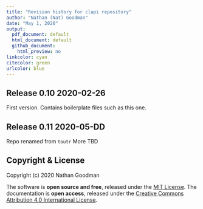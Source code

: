 ```yaml
---
title: "Revision history for clapi repository"
author: "Nathan (Nat) Goodman"
date: "May 1, 2020"
output:
  pdf_document: default
  html_document: default
  github_document:
    html_preview: no
linkcolor: cyan
citecolor: green
urlcolor: blue
---
```

<!-- NEWS.md is generated from NEWS.Rmd. Please edit that file -->

## Release 0.10 2020-02-26

First version. Contains boilerplate files such as this one.

## Release 0.11 2020-05-DD

Repo renamed from `toutr`
More TBD


## Copyright & License

Copyright (c) 2020 Nathan Goodman

The software is **open source and free**, released under the [MIT License](https://opensource.org/licenses/MIT). The documentation is **open access**, released under the [Creative Commons Attribution 4.0 International License](https://creativecommons.org/licenses/by/4.0).
